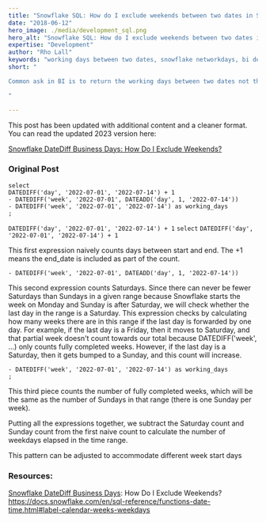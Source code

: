 ```yaml
---
title: "Snowflake SQL: How do I exclude weekends between two dates in Snowflake SQL?"
date: "2018-06-12"
hero_image: ./media/development_sql.png
hero_alt: "Snowflake SQL: How do I exclude weekends between two dates in Snowflake SQL?"
expertise: "Development"
author: "Rho Lall"
keywords: "working days between two dates, snowflake networkdays, bi developer, data driven development"
short: "

Common ask in BI is to return the working days between two dates not the calendar days.

"

---
```

This post has been updated with additional content and a cleaner format. You can read the updated 2023 version here:

[Snowflake DateDiff Business Days](/thoughts/snowflake-datediff-business-days)[: How Do I Exclude Weekends?](/thoughts/snowflake-datediff-business-days)

### Original Post

`select`  
`DATEDIFF('day', '2022-07-01', '2022-07-14') + 1`  
`- DATEDIFF('week', '2022-07-01', DATEADD('day', 1, '2022-07-14'))`  
`- DATEDIFF('week', '2022-07-01', '2022-07-14') as working_days`  
`;`
    

`DATEDIFF('day', '2022-07-01', '2022-07-14') + 1`
`select`
`DATEDIFF('day', '2022-07-01', '2022-07-14') + 1`
          
This first expression naively counts days between start and end. 
The +1 means the end_date is included as part of the count.
          
`- DATEDIFF('week', '2022-07-01', DATEADD('day', 1, '2022-07-14'))`
        
This second expression counts Saturdays. 
Since there can never be fewer Saturdays than Sundays in a given range because 
Snowflake starts the week on Monday and Sunday is after Saturday, 
we will check whether the last day in the range is a Saturday.
This expression checks by calculating how many weeks there are in this range if the last day is forwarded by one day.
For example, if the last day is a Friday, then it moves to Saturday, and that partial week doesn't count towards our total 
because DATEDIFF('week', ...) only counts fully completed weeks. 
However, if the last day is a Saturday, then it gets bumped to a Sunday, and this count will increase.
        
`- DATEDIFF('week', '2022-07-01', '2022-07-14') as working_days`  
`;`

This third piece counts the number of fully completed weeks, which will be the same as the number of Sundays in that range
(there is one Sunday per week).

Putting all the expressions together, 
we subtract the Saturday count 
and Sunday count 
from the first naive count to calculate the number of weekdays elapsed in the time range.

This pattern can be adjusted to accommodate different week start days



### Resources:
[Snowflake DateDiff Business Days](/thoughts/snowflake-datediff-business-days): How Do I Exclude Weekends?  
https://docs.snowflake.com/en/sql-reference/functions-date-time.html#label-calendar-weeks-weekdays


